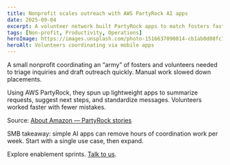 ```yaml
---
title: Nonprofit scales outreach with AWS PartyRock AI apps
date: 2025-09-04
excerpt: A volunteer network built PartyRock apps to match fosters faster and draft better outreach, multiplying impact without extra staff.
tags: [Non‑profit, Productivity, Operations]
heroImage: https://images.unsplash.com/photo-1516637090014-cb1ab0d08fc7?q=80&w=1600&auto=format&fit=crop
heroAlt: Volunteers coordinating via mobile apps
---
```


A small nonprofit coordinating an “army” of fosters and volunteers needed to triage inquiries and draft outreach quickly. Manual work slowed down placements.

Using AWS PartyRock, they spun up lightweight apps to summarize requests, suggest next steps, and standardize messages. Volunteers worked faster with fewer mistakes.

Source: [About Amazon — PartyRock stories](https://www.aboutamazon.com/news/aws/free-generative-ai-tool-amazon-aws-partyrock#:~:text=Jenny%20Nordin%2C%20a%20busy%20mom,army%E2%80%9D%20of%20fosters%20and%20volunteers)

SMB takeaway: simple AI apps can remove hours of coordination work per week. Start with a single use case, then expand.

Explore enablement sprints. [Talk to us](/services).
